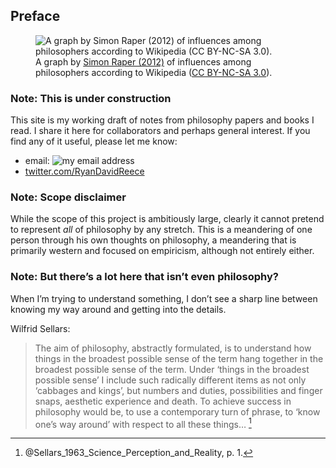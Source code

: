 
## Preface {.unnumbered}


![A graph by [Simon Raper (2012)](http://www.coppelia.io/2012/06/graphing-the-history-of-philosophy/) of influences among philosophers according to Wikipedia ([CC BY-NC-SA 3.0](http://creativecommons.org/licenses/by-nc-sa/3.0/)).](img/graph-analytic-philosophy.jpg)


### Note: This is under construction

This site is my working draft of notes from philosophy papers and books I read.
I share it here for collaborators and perhaps general interest.
If you find any of it useful, please let me know:

-   email: ![my email address](img/my-email.png)
-   [twitter.com/RyanDavidReece](https://twitter.com/RyanDavidReece)


### Note: Scope disclaimer

While the scope of this project is ambitiously large,
clearly it cannot pretend to represent *all* of philosophy by any stretch.
This is a meandering of one person through his own thoughts on philosophy,
a meandering that is primarily western and focused on empiricism,
although not entirely either.


### Note: But there's a lot here that isn't even philosophy?

When I'm trying to understand something, I don't see a sharp line between
knowing my way around and getting into the details.

Wilfrid Sellars:

>   The aim of philosophy, abstractly formulated, is to understand how
>   things in the broadest possible sense of the term hang together in the
>   broadest possible sense of the term. Under 'things in the broadest
>   possible sense' I include such radically different items as not only
>   'cabbages and kings', but numbers and duties, possibilities and finger
>   snaps, aesthetic experience and death. To achieve success in philosophy
>   would be, to use a contemporary turn of phrase, to 'know one's way
>   around' with respect to all these things... [^Sellars1963p1a]

[^Sellars1963p1a]: @Sellars_1963_Science_Perception_and_Reality\, p. 1.

